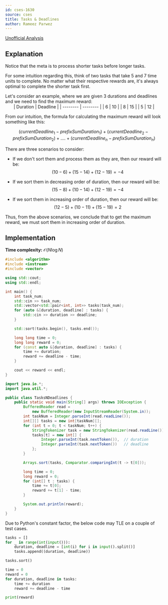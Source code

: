 ```yaml
---
id: cses-1630
source: cses
title: Tasks & Deadlines
author: Rameez Parwez
---
```


[Unofficial Analysis](https://usaco.guide/CPH.pdf#p=70)

## Explanation

Notice that the meta is to process shorter tasks before longer tasks.

For some intuition regarding this, think of two tasks that take $5$ and $7$ time units to complete.
No matter what their respective rewards are, it's always optimal to complete the shorter task first.

<Spoiler title="Example">
Let's consider an example, where we are given 3 durations and deadlines and we need to find the maximum reward:

<center>
| Duration | Deadline |
| -------- | -------- |
|  6	   |	10	  |
|  8	   |	15	  |
|  5	   |	12	  |

</center>

From our intuition, the formula for calculating the maximum reward will look something like this:

$$
(currentDeadline_1 - prefixSumDuration_1) + (currentDeadline_2 - prefixSumDuration_2) + .... + (currentDeadline_n - prefixSumDuration_n) 
$$

There are three scenarios to consider:

- If we don't sort them and process them as they are, then our reward will be:
   $$
   (10 - 6) + (15 - 14) + (12 - 19) = -4
   $$

- If we sort them in decreasing order of duration, then our reward will be:
	$$
	(15 - 8) + (10 - 14) + (12 - 19) = -4
	$$

- If we sort them in increasing order of duration, then our reward will be:
    $$
	(12 - 5) + (10 - 11) + (15 - 19) = 2
	$$

Thus, from the above scenarios, we conclude that to get the maximum reward, we must sort them in increasing order of duration.
</Spoiler>

## Implementation

**Time complexity:** $\mathcal{O} (N \log N)$

<LanguageSection>
<CPPSection>

```cpp
#include <algorithm>
#include <iostream>
#include <vector>

using std::cout;
using std::endl;

int main() {
	int task_num;
	std::cin >> task_num;
	std::vector<std::pair<int, int>> tasks(task_num);
	for (auto &[duration, deadline] : tasks) {
		std::cin >> duration >> deadline;
	}

	std::sort(tasks.begin(), tasks.end());

	long long time = 0;
	long long reward = 0;
	for (const auto &[duration, deadline] : tasks) {
		time += duration;
		reward += deadline - time;
	}

	cout << reward << endl;
}
```

</CPPSection>
<JavaSection>

```java
import java.io.*;
import java.util.*;

public class TasksNDeadlines {
	public static void main(String[] args) throws IOException {
		BufferedReader read =
		    new BufferedReader(new InputStreamReader(System.in));
		int taskNum = Integer.parseInt(read.readLine());
		int[][] tasks = new int[taskNum][];
		for (int t = 0; t < taskNum; t++) {
			StringTokenizer task = new StringTokenizer(read.readLine());
			tasks[t] = new int[] {
			    Integer.parseInt(task.nextToken()),  // duration
			    Integer.parseInt(task.nextToken())   // deadline
			};
		}

		Arrays.sort(tasks, Comparator.comparingInt(t -> t[0]));

		long time = 0;
		long reward = 0;
		for (int[] t : tasks) {
			time += t[0];
			reward += t[1] - time;
		}

		System.out.println(reward);
	}
}
```

</JavaSection>
<PySection>

<Warning>

Due to Python's constant factor, the below code may TLE on a couple of test cases.

</Warning>

```py
tasks = []
for _ in range(int(input())):
	duration, deadline = [int(i) for i in input().split()]
	tasks.append((duration, deadline))

tasks.sort()

time = 0
reward = 0
for duration, deadline in tasks:
	time += duration
	reward += deadline - time

print(reward)
```

</PySection>
</LanguageSection>
